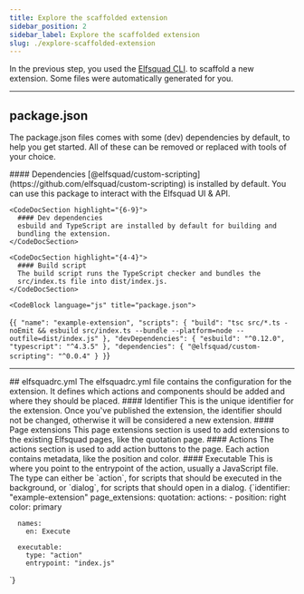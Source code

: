 ```yaml
---
title: Explore the scaffolded extension
sidebar_position: 2
sidebar_label: Explore the scaffolded extension
slug: ./explore-scaffolded-extension
---
```



In the previous step, you used the [Elfsquad CLI](https://github.com/elfsquad/cli). 
to scaffold a new extension. Some files were automatically generated for you.

<hr />

## package.json
The package.json files comes with some (dev) dependencies by default, to help 
you get started. All of these can be removed or replaced with tools of your choice.

<CodeDoc>
    <CodeDocSection highlight="{11-11}">
      #### Dependencies
      [@elfsquad/custom-scripting](https://github.com/elfsquad/custom-scripting) 
       is installed by default. You can use  this package to interact 
       with the Elfsquad UI & API.
    </CodeDocSection>

    <CodeDocSection highlight="{6-9}">
      #### Dev dependencies
      esbuild and TypeScript are installed by default for building and 
      bundling the extension.
    </CodeDocSection>

    <CodeDocSection highlight="{4-4}">
      #### Build script
      The build script runs the TypeScript checker and bundles the 
      src/index.ts file into dist/index.js.
    </CodeDocSection>

    <CodeBlock language="js" title="package.json">
{`{
  "name": "example-extension",
  "scripts": {
    "build": "tsc src/*.ts -noEmit && esbuild src/index.ts --bundle --platform=node --outfile=dist/index.js"
  },
  "devDependencies": {
    "esbuild": "^0.12.0",
    "typescript": "^4.3.5"
  },
  "dependencies": {
    "@elfsquad/custom-scripting": "^0.0.4"
  }
}`}
    </CodeBlock>
</CodeDoc>

<hr />
## elfsquadrc.yml
The elfsquadrc.yml file contains the configuration for the extension. It defines
which actions and components should be added and where they should be placed.

<CodeDoc>
  <CodeDocSection highlight="{1-1}">
    #### Identifier
    This is the unique identifier for the extension. Once you've published
    the extension, the identifier should not be changed, otherwise it will be
    considered a new extension.
  </CodeDocSection>

  <CodeDocSection highlight="{2-3}">
    #### Page extensions
    This page extensions section is used to add extensions to the existing
    Elfsquad pages, like the quotation page.
  </CodeDocSection>

  <CodeDocSection highlight="{4-9}">
    #### Actions
    The actions section is used to add action buttons to the page. Each action
    contains metadata, like the position and color.
  </CodeDocSection>

  <CodeDocSection highlight="{11-14}">
    #### Executable
    This is where you point to the entrypoint of the action, usually a JavaScript
    file. The type can either be `action`, for scripts that should be executed in 
    the background, or `dialog`, for scripts that should open in a dialog.
  </CodeDocSection>

  <CodeBlock language="yaml" title="elfsquadrc.yml">
{`identifier: "example-extension"
page_extensions:
  quotation:
    actions:
    - position: right
      color: primary

      names:
        en: Execute

      executable: 
        type: "action"
        entrypoint: "index.js"
`}
  </CodeBlock>
</CodeDoc>
